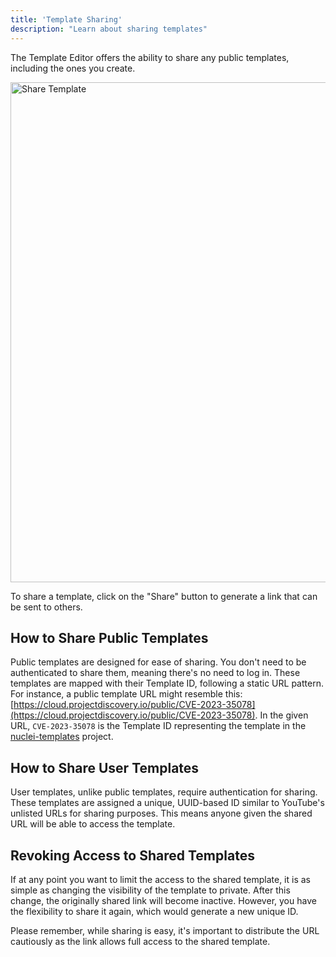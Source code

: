 ```yaml
---
title: 'Template Sharing'
description: "Learn about sharing templates"
---
```


The Template Editor offers the ability to share any public templates, including the ones you create.

<img src="/images/share-template.jpg" alt="Share Template" width="800px" />

To share a template, click on the "Share" button to generate a link that can be sent to others.

## How to Share Public Templates

Public templates are designed for ease of sharing. You don't need to be authenticated to share them, meaning there's no need to log in. These templates are mapped with their Template ID, following a static URL pattern. For instance, a public template URL might resemble this: [https://cloud.projectdiscovery.io/public/CVE-2023-35078](https://cloud.projectdiscovery.io/public/CVE-2023-35078). In the given URL, `CVE-2023-35078` is the Template ID representing the template in the [nuclei-templates](https://github.com/projectdiscovery/nuclei-templates) project.

## How to Share User Templates

User templates, unlike public templates, require authentication for sharing. These templates are assigned a unique, UUID-based ID similar to YouTube's unlisted URLs for sharing purposes. This means anyone given the shared URL will be able to access the template.

## Revoking Access to Shared Templates

If at any point you want to limit the access to the shared template, it is as simple as changing the visibility of the template to private. After this change, the originally shared link will become inactive. However, you have the flexibility to share it again, which would generate a new unique ID.

Please remember, while sharing is easy, it's important to distribute the URL cautiously as the link allows full access to the shared template.
